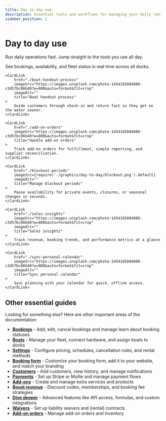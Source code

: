 ```yaml
---
title: Day to day use
description: Essential tools and workflows for managing your daily rental operations
sidebar_position: 1
---
```



# Day to day use

Run daily operations fast. Jump straight to the tools you use all day.

<CardGrid>
    <CardLink
        href="./planning-overview"
        imageSrc={require('./graphics/day-to-day/planning.png').default}
        imageAlt=""
        title="Planning overview"
    >
        See bookings, availability, and fleet status in real time across all docks.
    </CardLink>

    <CardLink
        href="./boat-handout-process"
        imageSrc="https://images.unsplash.com/photo-1454165804606-c3d57bc86b40?w=800&auto=format&fit=crop"
        imageAlt=""
        title="Boat handout process"
    >
        Guide customers through check-in and return fast so they get on the water sooner.
    </CardLink>

    <CardLink
        href="./add-on-orders"
        imageSrc="https://images.unsplash.com/photo-1454165804606-c3d57bc86b40?w=800&auto=format&fit=crop"
        title="Handle add-on orders"
    >
        Track add-on orders for fulfillment, simple reporting, and supplier reconciliation.
    </CardLink>

    <CardLink
        href="./blockout-periods"
        imageSrc={require('./graphics/day-to-day/blockout.png').default}
        imageAlt=""
        title="Manage blockout periods"
    >
        Pause availability for private events, closures, or seasonal changes in seconds.
    </CardLink>

    <CardLink
        href="./sales-insights"
        imageSrc="https://images.unsplash.com/photo-1454165804606-c3d57bc86b40?w=800&auto=format&fit=crop"
        imageAlt=""
        title="Sales insights"
    >
        Track revenue, booking trends, and performance metrics at a glance
    </CardLink>

    <CardLink
        href="./sync-personal-calendar"
        imageSrc="https://images.unsplash.com/photo-1454165804606-c3d57bc86b40?w=800&auto=format&fit=crop"
        imageAlt=""
        title="Sync personal calendar"
    >
        Sync planning with your calendar for quick, offline access.
    </CardLink>

</CardGrid>

## Other essential guides

Looking for something else? Here are other important areas of the documentation:

- **[Bookings](../bookings/add-booking)** - Add, edit, cancel bookings and manage learn about booking statuses
- **[Boats](../settings/boats/manage-boats)** - Manage your fleet, connect hardware, and assign boats to docks
- **[Settings](../settings/rental-setups/understanding-rental-setup)** - Configure pricing, schedules, cancellation rules, and rental methods
- **[Booking form](../settings/booking-form/add-to-website)** - Customize your booking form, add it to your website, and match your branding
- **[Customers](../customers/add-customer)** - Add customers, view history, and manage notifications
- **[Payments](../settings/payments/receive-payments)** - Set up Stripe or Mollie and manage payment flows
- **[Add-ons](../settings/create-add-ons)** - Create and manage extra services and products
- **[Boost revenue](../boost-revenue)** - Discount codes, memberships, and booking fee strategies
- **[Dive deeper](../dive-deeper/api)** - Advanced features like API access, formulas, and custom integrations
- **[Waivers](./work-with-waivers-and-contracts)** - Set up liability waivers and (rental) contracts
- **[Add-on orders](./add-on-orders)** - Manage add-on orders and inventory
